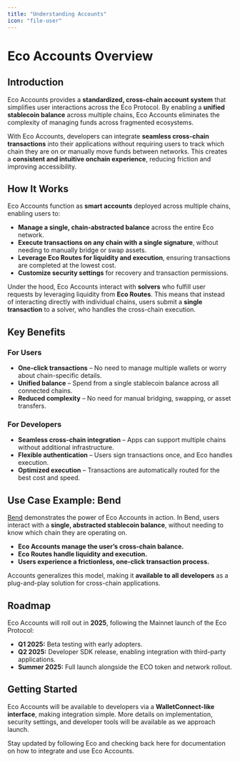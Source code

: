 ```yaml
---
title: "Understanding Accounts"
icon: "file-user"
---
```


# Eco Accounts Overview  

## Introduction  

Eco Accounts provides a **standardized, cross-chain account system** that simplifies user interactions across the Eco Protocol. By enabling a **unified stablecoin balance** across multiple chains, Eco Accounts eliminates the complexity of managing funds across fragmented ecosystems.  

With Eco Accounts, developers can integrate **seamless cross-chain transactions** into their applications without requiring users to track which chain they are on or manually move funds between networks. This creates a **consistent and intuitive onchain experience**, reducing friction and improving accessibility.  

## How It Works  

Eco Accounts function as **smart accounts** deployed across multiple chains, enabling users to:  

- **Manage a single, chain-abstracted balance** across the entire Eco network.  
- **Execute transactions on any chain with a single signature**, without needing to manually bridge or swap assets.  
- **Leverage Eco Routes for liquidity and execution**, ensuring transactions are completed at the lowest cost.  
- **Customize security settings** for recovery and transaction permissions.  

Under the hood, Eco Accounts interact with **solvers** who fulfill user requests by leveraging liquidity from **Eco Routes**. This means that instead of interacting directly with individual chains, users submit a **single transaction** to a solver, who handles the cross-chain execution.  

## Key Benefits  

### For Users  
- **One-click transactions** – No need to manage multiple wallets or worry about chain-specific details.  
- **Unified balance** – Spend from a single stablecoin balance across all connected chains.  
- **Reduced complexity** – No need for manual bridging, swapping, or asset transfers.  

### For Developers  
- **Seamless cross-chain integration** – Apps can support multiple chains without additional infrastructure.  
- **Flexible authentication** – Users sign transactions once, and Eco handles execution.  
- **Optimized execution** – Transactions are automatically routed for the best cost and speed.  

## Use Case Example: Bend  

[Bend](https://bend.eco/) demonstrates the power of Eco Accounts in action. In Bend, users interact with a **single, abstracted stablecoin balance**, without needing to know which chain they are operating on.  

- **Eco Accounts manage the user’s cross-chain balance.**  
- **Eco Routes handle liquidity and execution.**  
- **Users experience a frictionless, one-click transaction process.**  

Accounts generalizes this model, making it **available to all developers** as a plug-and-play solution for cross-chain applications.  

## Roadmap  

Eco Accounts will roll out in **2025**, following the Mainnet launch of the Eco Protocol:  

- **Q1 2025:** Beta testing with early adopters.  
- **Q2 2025:** Developer SDK release, enabling integration with third-party applications.  
- **Summer 2025:** Full launch alongside the ECO token and network rollout.  

## Getting Started  

Eco Accounts will be available to developers via a **WalletConnect-like interface**, making integration simple. More details on implementation, security settings, and developer tools will be available as we approach launch.  

Stay updated by following Eco and checking back here for documentation on how to integrate and use Eco Accounts.  